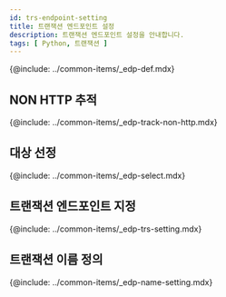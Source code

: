 ```yaml
---
id: trs-endpoint-setting
title: 트랜잭션 엔드포인트 설정
description: 트랜잭션 엔드포인트 설정을 안내합니다. 
tags: [ Python, 트랜잭션 ]
---
```


{@include: ../common-items/_edp-def.mdx}

## NON HTTP 추적

{@include: ../common-items/_edp-track-non-http.mdx} 

## 대상 선정

<!-- 먼저 메소드 트레이스를 설정하세요. 확실하게 트랜잭션에서 호출되는 클래스를 지정하세요. 그래서 DB를 사용하는 프로그램에서는 **JDBC 드라이버**가 유용합니다. JDBC 드라이버에 트레이스를 설정하세요. -->
{@include: ../common-items/_edp-select.mdx} 


## 트랜잭션 엔드포인트 지정

{@include: ../common-items/_edp-trs-setting.mdx}

## 트랜잭션 이름 정의

{@include: ../common-items/_edp-name-setting.mdx}
